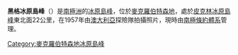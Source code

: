 {{expand|time=2014-01-02T16:42:32+00:00}}
{{unreferenced|time=2014-01-02T16:42:32+00:00}}
{{coord|71|15|S|71|13|E|source:GNIS|display=title}}

'''黑格冰原島峰'''（{{lang-en|Haigh Nunatak}}）是[[南極洲|南極洲]]的[[冰原島峰|冰原島峰]]，位於[[麥克羅伯特森地|麥克羅伯特森地]]，處於[[皮克林冰原島峰|皮克林冰原島峰]]東北面22公里，在1957年由[[澳大利亞|澳大利亞]]探險隊拍攝照片，現時由[[南極條約體系|南極條約體系]]管理。

{{DEFAULTSORT:Haigh Nunatak}}
[[Category:麥克羅伯特森地冰原島峰|Category:麥克羅伯特森地冰原島峰]]


{{MacRobertsonLand-geo-stub}}